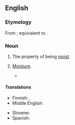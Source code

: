 ==English==

===Etymology===
From {{inh|en|enm|moistnes}}; equivalent to {{suffix|en|moist|ness}}.

===Noun===
{{en-noun|~}}

# The property of being [[moist]].
# {{lb|en|obsolete}} [[moisture|Moisture]].
#* {{RQ:Florio Montaigne Essayes|chapter=12|book=II|passage=The '''moistnesse''' which the roote of a tree suckes becomes a trunke, a leafe, and fruite: And the aire being but one, applied unto a trumpet, becommoth diverse in a thousand sorts of sounds.}}

====Translations====
{{trans-top|moistness}}
* Finnish: {{t+|fi|kosteus}}, {{t+|fi|nihkeys}}
* Middle English: {{t|enm|moistnes}}
{{trans-mid}}
* Slovene: {{t|sl|vlážnost}}
* Spanish: {{t+|es|humedad|f}}
{{trans-bottom}}